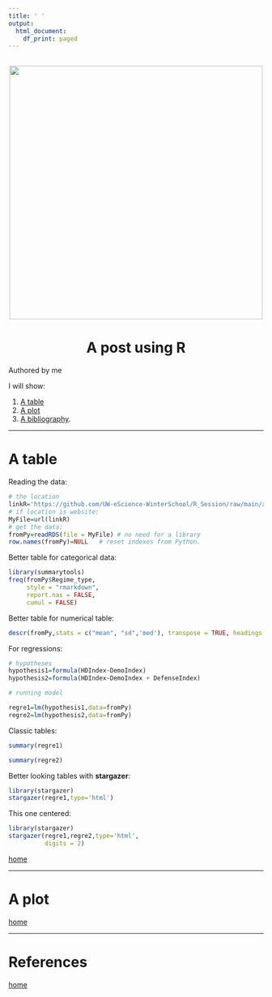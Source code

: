 ```yaml
---
title: ' '
output:
  html_document:
    df_print: paged
---
```


<br> 
<center><img src="cherryBlossom.png" width="500"></center>

<center><h1> A post using R </h1></center>


<div align="right">Authored by me </div>
<a id='home'></a>
I will show:

1. [A table](#table)
2. [A plot](#plot)
3. [A bibliography](#bib).

____

<a id='table'></a>

# A table

Reading the data:

```r
# the location
linkR='https://github.com/UW-eScience-WinterSchool/R_Session/raw/main/allmerged_new.rds'
# if location is website:
MyFile=url(linkR)
# get the data:
fromPy=readRDS(file = MyFile) # no need for a library
row.names(fromPy)=NULL   # reset indexes from Python.


```

Better table for categorical data:

```r
library(summarytools)
freq(fromPy$Regime_type, 
     style = "rmarkdown",
     report.nas = FALSE,
     cumul = FALSE)
```

Better table for numerical table:

```r
descr(fromPy,stats = c("mean", "sd",'med'), transpose = TRUE, headings = TRUE)
```


For regressions:

```r
# hypotheses
hypothesis1=formula(HDIndex~DemoIndex)
hypothesis2=formula(HDIndex~DemoIndex + DefenseIndex)

# running model

regre1=lm(hypothesis1,data=fromPy)
regre2=lm(hypothesis2,data=fromPy)
```

Classic tables:

```r
summary(regre1)
```

```r
summary(regre2)
```

Better looking tables with **stargazer**:

```r
library(stargazer)
stargazer(regre1,type='html')
```


This one centered:

<div align="center">

```r
library(stargazer)
stargazer(regre1,regre2,type='html',
          digits = 2)
```

 </div> 

[home](#home)

____

<a id='plot'></a>

# A plot

[home](#home)

____

<a id='bib'></a>

# References

[home](#home)